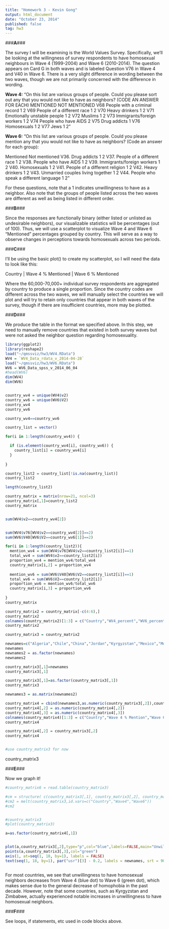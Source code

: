 ```yaml
---
title: "Homework 3 - Kevin Gong"
output: html_document
date: "October 23, 2014"
published: false
tag: hw3
---
```


###**A**###

The survey I will be examining is the World Values Survey. Specifically, we'll be looking at the willingness of survey respondents to have homosexual neighbours in Wave 4 (1999-2004) and Wave 6 (2010-2014). The question appears on Card G in both waves and is labeled Question V76 in Wave 4 and V40 in Wave 6. There is a very slight difference in wording between the two waves, though we are not primarily concerned with the difference in wording.

**Wave 4:**
"On this list are various groups of people. Could you please sort out any that you would 
not like to have as neighbors? (CODE AN ANSWER FOR EACH) 
MENTIONED  NOT MENTIONED 
V68 People with a criminal record 1 2 
V69 People of a different race 1 2 
V70 Heavy drinkers 1 2
V71 Emotionally unstable people 1 2 
V72 Muslims 1 2
V73 Immigrants/foreign workers 1 2
V74 People who have AIDS 2 
V75 Drug addicts 1
V76 Homosexuals 1 2
V77 Jews 1 2"

**Wave 6:**
"On this list are various groups of people. Could you please mention any that you would not like to have as neighbors? (Code an answer for each group):

Mentioned Not mentioned
V36. Drug addicts 1 2
V37. People of a different race 1 2
V38. People who have AIDS 1 2
V39. Immigrants/foreign workers 1 2
V40. Homosexuals 1 2
V41. People of a different religion 1 2
V42. Heavy drinkers 1 2
V43. Unmarried couples living together 1 2
V44. People who speak a different language 1 2"

For these questions, note that a 1 indicates unwillingness to have as a neighbor. Also note that the groups of people listed across the two waves are different as well as being listed in different order.



###**B**###

Since the responses are functionally binary (either listed or unlisted as undesirable neighbors), our visualizable statistics will be percentages (out of 100). Thus, we will use a scatterplot to visualize Wave 4 and Wave 6 "Mentioned" percentages grouped by country. This will serve as a way to observe changes in perceptions towards homosexuals across two periods.



###**C**###

I'll be using the basic plot() to create my scatterplot, so I will need the data to look like this: 

Country  |  Wave 4 % Mentioned  | Wave 6 % Mentioned

Where the 60,000-70,000+ individual survey respondents are aggregated by country to produce a single proportion. Since the country codes are different across the two waves, we will manually select the countries we will plot and will try to retain only countries that appear in both waves of the survey, though if there are insufficient countries, more may be plotted.



###**D**###

We produce the table in the format we specified above. In this step, we need to manually remove countries that existed in both survey waves but were not asked the neighbor question regarding homosexuality.

```r
library(ggplot2)
library(reshape2)
load("~/qmssviz/hw3/WV4.RData")
WV4 = `WV4_Data_rdata_v_2014-04-28`
load("~/qmssviz/hw3/WV6.RData")
WV6 = WV6_Data_spss_v_2014_06_04
#head(WV6)
dim(WV4)
dim(WV6)


country_wv4 = unique(WV4$v2)
country_wv6 = unique(WV6$V2)
country_wv4
country_wv6

country_wv4==country_wv6

country_list = vector()

for(i in 1:length(country_wv4)) {

  if (is.element(country_wv4[i], country_wv6)) {
    country_list[i] = country_wv4[i]
  }
  
}

country_list2 = country_list[!is.na(country_list)]
country_list2

length(country_list2)

country_matrix = matrix(nrow=21, ncol=3)
country_matrix[,1]=country_list2
country_matrix


sum(WV4$v2==country_wv4[2])


sum(WV4$v76[WV4$v2==country_wv4[2]]==2)
sum(WV6$V40[WV6$V2==country_wv6[1]]==2)

for(i in 1:length(country_list2)){
  mention_wv4 = sum(WV4$v76[WV4$v2==country_list2[i]]==1)
  total_wv4 = sum(WV4$v2==country_list2[i])
  proportion_wv4 = mention_wv4/total_wv4
  country_matrix[i,2] = proportion_wv4
  
  mention_wv6 = sum(WV6$V40[WV6$V2==country_list2[i]]==1)
  total_wv6 = sum(WV6$V2==country_list2[i])
  proportion_wv6 = mention_wv6/total_wv6
  country_matrix[i,3] = proportion_wv6
  
}
country_matrix

country_matrix2 = country_matrix[-c(4:6),]
country_matrix2
colnames(country_matrix2)[1:3] = c("Country","WV4_percent","WV6_percent")
country_matrix2

country_matrix3 = country_matrix2

newnames=c("Algeria","Chile","China","Jordan","Kyrgyzstan","Mexico","Morocco","Nigeria","Pakistan","Peru","Philippines","Singapore","South Korea","Spain","Sweden","Turkey","United States","Zimbabwe")
newnames
newnames2 = as.factor(newnames)
newnames2

country_matrix3[,1]=newnames
country_matrix3[,1]

country_matrix3[,1]=as.factor(country_matrix3[,1])
country_matrix3

newnames3 = as.matrix(newnames2)

country_matrix4 = cbind(newnames3,as.numeric(country_matrix3[,2]),country_matrix3[,3])
country_matrix4[,2] = as.numeric(country_matrix4[,2])
country_matrix4[,3] = as.numeric(country_matrix4[,3])
colnames(country_matrix4)[1:3] = c("Country","Wave 4 % Mention","Wave 6 % Mention")
country_matrix4

country_matrix4[,2] = country_matrix3[,2]
country_matrix4


#use country_matrix3 for now
```

country_matrix3

###**E**###

Now we graph it!

```r
#country_matrix6 = read.table(country_matrix3)

#cm = structure( c(country_matrix3[,1], country_matrix3[,2], country_matrix3[,3]) ,.Dim=c(18,3))
#cm2 = melt(country_matrix3,id.vars=c("Country","Wave4","Wave6"))
#cm2


#country_matrix3
#plot(country_matrix3)

a=as.factor(country_matrix4[,1])


plot(a,country_matrix3[,2],type="p",col="blue",labels=FALSE,main="Unwillingness to have Homosexual Neighbors \n during 1999-2004 (blue) vs 2010-2014 (green)")
points(a,country_matrix3[,3],col="green")
axis(1, at=seq(1, 18, by=1), labels = FALSE)
text(seq(1, 18, by=1), par("usr")[3] - 0.2, labels = newnames, srt = 90, pos = 1, xpd = TRUE)



```

For most countries, we see that unwillingness to have homosexual neighbors decreases from Wave 4 (blue dot) to Wave 6 (green dot), which makes sense due to the general decrease of homophobia in the past decade. However, note that some countries, such as Kyrgyzstan and Zimbabwe, actually experienced notable increases in unwillingness to have homosexual neighbors.



###**F**###

See loops, if statements, etc used in code blocks above.
